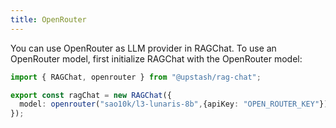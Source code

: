 ```yaml
---
title: OpenRouter
---
```


You can use OpenRouter as LLM provider in RAGChat. To use an OpenRouter model, first initialize RAGChat with the OpenRouter model:

```typescript
import { RAGChat, openrouter } from "@upstash/rag-chat";

export const ragChat = new RAGChat({
  model: openrouter("sao10k/l3-lunaris-8b",{apiKey: "OPEN_ROUTER_KEY"}),
});
```
